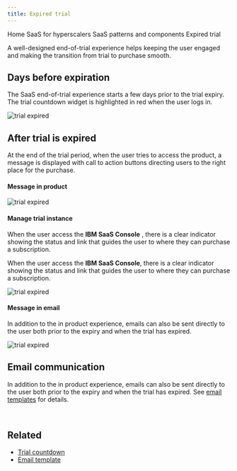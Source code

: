 ```yaml
---
title: Expired trial
---
```



<Breadcrumb>
  <BreadcrumbItem href="https://pages.github.ibm.com/cdai-design/pal/">
   Home
  </BreadcrumbItem>
  <BreadcrumbItem href="https://pages.github.ibm.com/cdai-design/pal/saas-for-hyperscalers/overview">
   SaaS for hyperscalers
  </BreadcrumbItem>
  <BreadcrumbItem href="https://pages.github.ibm.com/cdai-design/pal/saas-for-hyperscalers/common-patterns-components">
   SaaS patterns and components
  </BreadcrumbItem>
  <BreadcrumbItem isCurrentPage href="https://pages.github.ibm.com/cdai-design/pal/saas-for-hyperscalers/common-patterns/trial-end">
   Expired trial
  </BreadcrumbItem>
</Breadcrumb>


<PageDescription>

A well-designed end-of-trial experience helps keeping the user engaged and making the transition from trial to purchase smooth.
</PageDescription>

## Days before expiration
The SaaS end-of-trial experience starts a few days prior to the trial expiry. The trial countdown widget is highlighted in red when the user logs in.
<Row>
<Column colMd={8} colLg={8}>

![trial expired](../images/Trial-countdown-ending.png)

</Column>
</Row>

## After trial is expired
At the end of the trial period, when the user tries to access the product, a message is displayed with call to action buttons directing users to the right place for the purchase.


#### Message in product
<Row>
<Column colMd={8} colLg={10}>

![trial expired](../images/instance-trialExpired.png)

</Column>
</Row>


#### Manage trial instance
When the user access the **IBM SaaS Console** , there is a clear indicator showing the status and link that guides the user to where they can purchase a subscription.

When the user access the **IBM SaaS Console**, there is a clear indicator showing the status and link that guides the user to where they can purchase a subscription.

<Row>
<Column colMd={8} colLg={10}>

![trial expired](../images/expired-trial-instance.png)

</Column>
</Row>


#### Message in email
In addition to the in product experience, emails can also be sent directly to the user both prior to the expiry and when the trial has expired. 

<Row>
<Column colMd={8} colLg={8}>

![trial expired](../images/expiredEmail.png)

</Column>
</Row>

## Email communication
In addition to the in product experience, emails can also be sent directly to the user both prior to the expiry and when the trial has expired. See [email templates](https://pages.github.ibm.com/cdai-design/pal/saas-for-hyperscalers/email-templates/) for details.

<br />
<CardGroup>
  <MiniCard 
    title="Figma template" 
    href="https://www.figma.com/file/AdslrSd7PwrntFZehRcTjb/SaaS-for-Hyperscalers-Design-Templates?node-id=1020%3A588549"
    actionIcon="launch">
  </MiniCard>
</CardGroup> 

## Related
- [Trial countdown](https://pages.github.ibm.com/cdai-design/pal/cloud-paks/trial-countdown/usage/)
- [Email template](https://pages.github.ibm.com/cdai-design/pal/saas-for-hyperscalers/email-templates)